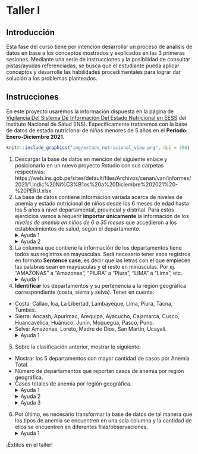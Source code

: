 # Taller I

## Introducción

Esta fase del curso tiene por intención desarrollar un proceso de análisis de datos en base a los conceptos mostrados y explicados en las 3 primeras sesiones. Mediante una serie de instrucciones y la posibilidad de consultar pistas/ayudas referenciadas, se busca que el estudiante pueda aplicar conceptos y desarrolle las habilidades procedimentales para lograr dar solución a los problemas planteados.

## Instrucciones

En este proyecto usaremos la información dispuesta en la página de [Vigilancia Del Sistema De Información Del Estado Nutricional en EESS](https://web.ins.gob.pe/es/alimentacion-y-nutricion/vigilancia-alimentaria-y-nutricional/vigilancia-del-sistema-de-informacion-del-estado-nutricional-en-%20EESS) del Instituto Nacional de Salud (INS). Específicamente trataremos con la base de datos de estado nutricional de niños menores de 5 años en el **Periodo: Enero-Diciembre 2021**.

```r
knitr::include_graphics("img/estado_nutricional_view.png", dpi = 300)
```

1. Descargar la base de datos en mención del siguiente enlace y posicionarlo en un nuevo proyecto Rstudio con sus carpetas respectivas: https://web.ins.gob.pe/sites/default/files/Archivos/cenan/van/informes/2021/1.Indic%20Ni%C3%B1os%20a%20Diciembre%202021%20-%20PERU.xlsx
2. La base de datos contiene información variada acerca de niveles de anemia y estado nutricional de niños desde los 6 meses de edad hasta los 5 años a nivel departamental, provincial y distrital. Para estos ejercicios vamos a requerir **importar únicamente** la información de los *niveles de anemia en niños de 6 a 35 meses* que accedieron a los establecimientos de salud, según el departamento.
<details>
  <summary>Ayuda 1</summary>
  <p>Esta data se encuentra en la pestaña **Anemia 6-35x DEP**</p>
</details>
<details>
  <summary>Ayuda 2</summary>
  <p>Para omitir la lectura de filas iniciales que podrían no contener información relevante, revisa el argumento `skip` de la función `read_excel`.</p>
</details>
3. La columna que contiene la información de los departamentos tiene todos sus registros en mayúsculas. Será necesario tener esos registros en formato **Sentence case**, es decir que las letras con el que empiecen las palabras sean en mayúsculas y el resto en minúsculas. Por ej. “AMAZONAS” a “Amazonas”, “PIURA” a “Piura”, “LIMA” a “Lima”, etc.
<details>
  <summary>Ayuda 1</summary>
  <p>Las funciones `mutate()` y `str_to_sentence()` serán útiles para completar esta petición.</p>
</details>
4. **Identificar** los departamentos y su pertenencia a la región geográfica correspondiente (costa, sierra y selva). Tener en cuenta:
  - Costa: Callao, Ica, La Libertad, Lambayeque, Lima, Piura, Tacna, Tumbes.
  - Sierra: Ancash, Apurímac, Arequipa, Ayacucho, Cajamarca, Cusco, Huancavelica, Huánuco, Junín, Moquegua, Pasco, Puno.
  - Selva: Amazonas, Loreto, Madre de Dios, San Martín, Ucayali.
<details>
  <summary>Ayuda 1</summary>
  <p>Para clasificar una variable existente, revisar: `mutate()` y `case_when()`.</p>
</details>
5. Sobre la clasificación anterior, mostrar lo siguiente:
  - Mostrar los 5 departamentos con mayor cantidad de casos por Anemia Total.
  - Número de departamentos que reportan casos de anemia por región geográfica.
  - Casos totales de anemia por región geográfica. 
<details>
  <summary>Ayuda 1</summary>
  <p>La función `slice_max()` es útil para seleccionar los casos más frecuentes en base a otra (cantidad, por ej.)</p>
</details>
<details>
  <summary>Ayuda 2</summary>
  <p>La función `count()` es útil para generar tablas de frecuencias y contabilizar casos.</p>
</details>
<details>
  <summary>Ayuda 3</summary>
  <p>Revisar: Uso de `group_by()`, `summarize()` y `sum()`.</p>
</details>
6. Por último, es necesario transformar la base de datos de tal manera que los tipos de anemia se encuentren en una sola columna y la cantidad de ellos se encuentren en diferentes filas/observaciones. 
<details>
  <summary>Ayuda 1</summary>
  <p>La función `pivot_longer()` puede agrupar varias columnas en una sola.</p>
</details>

¡Éxtitos en el taller!